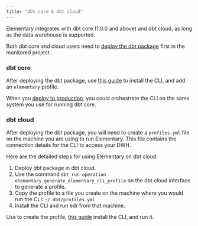```yaml
---
title: "dbt core & dbt cloud"
---
```


Elementary integrates with dbt core (1.0.0 and above) and dbt cloud, as long as the data warehouse is supported.

Both dbt core and cloud users need to [deploy the dbt package](/quickstart) first in the monitored project.

### dbt core

After deploying the dbt package, use [this guide](/quickstart-cli) to install the CLI, and add an `elementary` profile.

When you [deploy to production](/deployment-and-configuration/elementary-in-production), you could orchestrate the CLI on the same system you use for running dbt core.

### dbt cloud

After deploying the dbt package, you will need to create a `profiles.yml` file on the machine you are using to run Elementary.
This file contains the connection details for the CLI to access your DWH.

Here are the detailed steps for using Elementary on dbt cloud:

1. Deploy dbt package in dbt cloud.
2. Use the command `dbt run-operation elementary.generate_elementary_cli_profile` on the dbt cloud interface to generate a profile.
3. Copy the profile to a file you create on the machine where you would run the CLI: `~/.dbt/profiles.yml`
4. Install the CLI and run edr from that machine.

Use to create the profile, [this guide](/quickstart-cli) install the CLI, and run it.

<Snippet file="faq/question-connection-profile.mdx" />
<Snippet file="faq/question-profile-permissions.mdx" />
